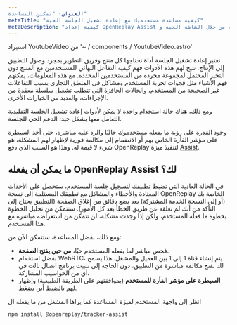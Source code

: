 ```yaml
---
العنوان: "تمكين المساعدة"
metaTitle: "كيفية مساعدة مستخدميك مع إعادة تشغيل الجلسة الحية"
metaDescription: "كيفية إعداد OpenReplay Assist ودعم مستخدمي النهاية من خلال الشاشة الحية وWebRTC."
---
```

استيراد YoutubeVideo من '~ / components / YoutubeVideo.astro'

<YoutubeVideo title="مشاهدة كيفية استخدام المساعدة مع Next.js"
description="إذا لم ترغب في القراءة، يمكنك اتباع هذا الفيديو التعليمي الذي يوضح لك كيفية استخدام المكون الإضافي Assist في تطبيقك"
videoURL="https://www.youtube.com/watch?v=8hpolw2_mMs"
/>

تعتبر إعادة تشغيل الجلسة أداة تحتاجها كل منتج وفريق التطوير بمجرد وصول التطبيق إلى الإنتاج.
تتيح لهم هذه الأدوات فهم كيفية التفاعل النهائي للمستخدمين مع المنتج دون التحيز المحتمل لمجموعة مجردة من المستخدمين المحددة. مع هذه المعلومات، يمكنهم فهم الأشياء مثل فجوات تجربة المستخدم ومشاكل في المنطق التجاري بسبب التفاعلات غير الصحيحة من المستخدم، والحالات الحافزة التي تتطلب تشغيل سلسلة معقدة من الإجراءات، والعديد من الخيارات الأخرى.

ومع ذلك، هناك حالة استخدام واحدة لا يمكن لأدوات إعادة تشغيل الجلسة التقليدية التعامل معها بشكل جيد: الدعم الحي للجلسة.

وجود القدرة على رؤية ما يفعله مستخدموك حاليًا والرد عليه مباشرة، حتى أخذ السيطرة على مؤشر الفأرة الخاص بهم أو الانضمام إلى مكالمة فورية لإظهار لهم المشكلة، هو شيء لا قيمة له. وهذا هو السبب الذي دفع OpenReplay لتنفيذ ميزة [Assist](https://openreplay.com/feature-assist.html).

## ما يمكن أن يفعله OpenReplay Assist لك؟

في الحالة العادية التي تضبط تطبيقك لتسجيل جلسة المستخدم، ستحصل على الأحداث المعتادة والأخطاء والمشاكل مع تطبيقك المستلمة إلى نسخة OpenReplay الخاصة بك (أو إلى النسخة الخدمة المشتركة) بعد بضع دقائق من إغلاق الصفحة (التطبيق يحتاج إلى التأكد من أنك لم تغلقه عن طريق الخطأ بعد كل الأمور). ستتمكن من تحليل الخطوة بخطوة ما فعله المستخدم، ولكن إذا وجدت مشكلة، لن تتمكن من استعراضه مباشرة مع هذا المستخدم.

ومع ذلك، بفضل المساعدة، ستتمكن الآن من:

+ فحص مباشر لما يفعله المستخدم حيًا، **من حين يفتح الصفحة**.
+ بفضل استخدام WebRTC، يتم إنشاء قناة 1 إلى 1 بين العميل والمشغل. هذا يسمح لك بفتح مكالمة مباشرة من التطبيق، دون الحاجة إلى تثبيت برنامج اتصال ثالث في أي من الحواسيب المشاركة.
+ **السيطرة على مؤشر الفأرة للمستخدم** (بموافقتهم على الطريقة الطبيعية) وإظهار لهم بالضبط أين يضغط.

انظر إلى واجهة المستخدم لميزة المساعدة كما يراها المشغل من ما يفعله ال
```bash 
npm install @openreplay/tracker-assist
```
